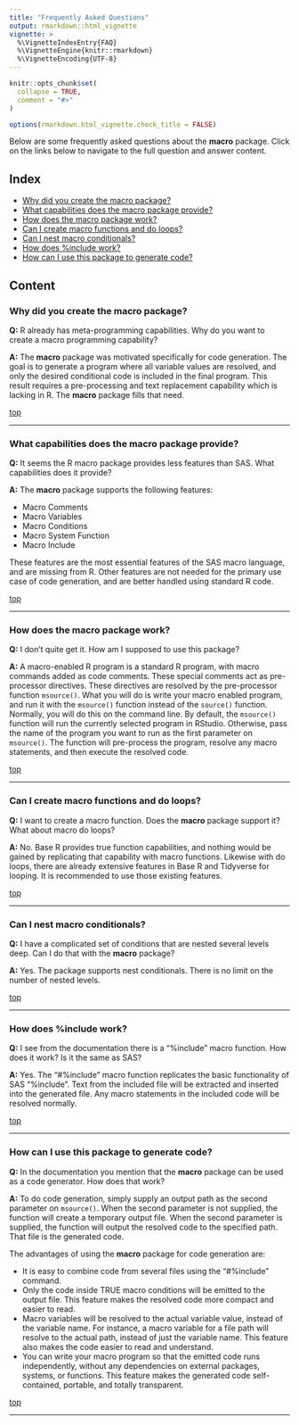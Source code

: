 ```yaml
---
title: "Frequently Asked Questions"
output: rmarkdown::html_vignette
vignette: >
  %\VignetteIndexEntry{FAQ}
  %\VignetteEngine{knitr::rmarkdown}
  %\VignetteEncoding{UTF-8}
---
```


```r
knitr::opts_chunk$set(
  collapse = TRUE,
  comment = "#>"
)

options(rmarkdown.html_vignette.check_title = FALSE)

```

Below are some frequently asked questions about the **macro** package. Click
on the links below to navigate to the full question and answer content.

## Index{#top}

* [Why did you create the macro package?](#motivation)
* [What capabilities does the macro package provide?](#motivation)
* [How does the macro package work?](#how)
* [Can I create macro functions and do loops?](#functions)
* [Can I nest macro conditionals?](#nest)
* [How does %include work?](#include)
* [How can I use this package to generate code?](#generate)


## Content

### Why did you create the macro package? {#motivation}

**Q:** R already has meta-programming capabilities. Why do you want to
create a macro programming capability?


**A:** The **macro** package was motivated specifically for code generation.
The goal is to generate a program where all variable values are resolved, 
and only the desired conditional code is included in the final program. 
This result requires a pre-processing and text replacement capability 
which is lacking in R.  The **macro** package fills that need.

[top](#top) 

******

### What capabilities does the macro package provide? {#capabilities}

**Q:** It seems the R macro package provides less features than SAS.
What capabilities does it provide?


**A:** The **macro** package supports the following features:

* Macro Comments
* Macro Variables
* Macro Conditions
* Macro System Function
* Macro Include

These features are the most essential features of the SAS macro language,
and are missing from R.  Other features are not needed
for the primary use case of code generation, and are better handled using
standard R code.

[top](#top) 

******

### How does the macro package work? {#how}

**Q:** I don't quite get it.  How am I supposed to use this package?

**A:** A macro-enabled R program is a standard R program, with macro
commands added as code comments. These special comments act as pre-processor
directives.  These directives are resolved by the pre-processor function
`msource()`. What you will do is write your macro enabled program, and
run it with the `msource()` function instead of the `source()` function.
Normally, you will do this on the command line.  By default, the `msource()`
function will run the currently selected program in RStudio.  Otherwise,
pass the name of the program you want to run as the first parameter on 
`msource()`. The function will pre-process the program, resolve any 
macro statements, and then execute the resolved code.

[top](#top) 

******

### Can I create macro functions and do loops? {#function}

**Q:** I want to create a macro function.  Does the
**macro** package support it?  What about macro do loops?


**A:** No.  Base R provides true function capabilities, and nothing
would be gained by replicating that capability with macro functions.  Likewise
with do loops, there are already extensive features in Base R and Tidyverse
for looping.  It is recommended to use those existing features.

[top](#top) 

******

### Can I nest macro conditionals? {#nest}

**Q:** I have a complicated set of conditions that are nested
several levels deep. Can I do that with the **macro** package?  

**A:** Yes. The package supports nest conditionals.  There is no
limit on the number of nested levels.

[top](#top) 


******
### How does %include work? {#include}

**Q:** I see from the documentation there is a "%include" macro function.
How does it work?  Is it the same as SAS?


**A:** Yes. The "#%include" macro function replicates the basic functionality
of SAS "%include".  Text from the included file will be extracted and inserted
into the generated file.  Any macro statements in the included code will be
resolved normally.

[top](#top) 

******

### How can I use this package to generate code? {#generate}

**Q:** In the documentation you mention that the **macro** package can
be used as a code generator.  How does that work?


**A:** To do code generation, simply supply an output path as the second
parameter on `msource()`.  When the second parameter is not supplied, 
the function will create a temporary output file.  When the second parameter
is supplied, the function will output the resolved code to the specified path.
That file is the generated code.

The advantages of using the **macro** package for code generation are:

* It is easy to combine code from several files using the "#%include" command.
* Only the code inside TRUE macro conditions will be emitted to the output file.
This feature makes the resolved code more compact and easier to read.
* Macro variables will be resolved to the actual variable value, instead
of the variable name.  For instance, a macro variable for a file path
will resolve to the actual path, instead of just the variable name. This 
feature also makes the code easier to read and understand.
* You can write your macro program so that the emitted code runs independently,
without any dependencies on external packages, systems, or functions.  This feature
makes the generated code self-contained, portable, and totally transparent.

[top](#top) 

******
<!-- ### Question 1? {#q1} -->

<!-- **Q:** I have a question? -->

<!-- **A:** Answer here. -->

<!-- [top](#top) -->

<!-- ****** -->

